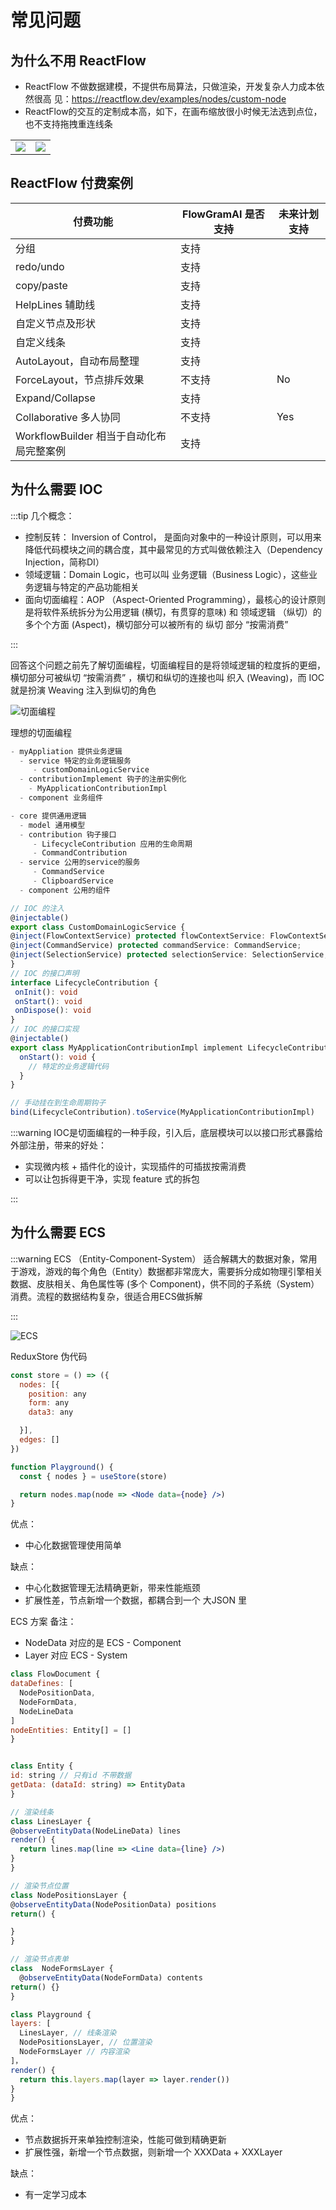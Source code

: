 # 常见问题
## 为什么不用 ReactFlow
- ReactFlow 不做数据建模，不提供布局算法，只做渲染，开发复杂人力成本依然很高
见：https://reactflow.dev/examples/nodes/custom-node
- ReactFlow的交互的定制成本高，如下，在画布缩放很小时候无法选到点位，也不支持拖拽重连线条
<table>
  <tr>
    <td><img src="@/public/reactflow/reactflow-render.gif"/></td>
    <td><img src="@/public/reactflow/reactflow-interaction.gif"/></td>
  </tr>
</table>

## ReactFlow 付费案例

| 付费功能                         | FlowGramAI 是否支持 | 未来计划支持 |
|----------------------------------|------------------------|--------------|
| 分组                             | 支持                   |              |
| redo/undo                        | 支持                   |              |
| copy/paste                       | 支持                   |              |
| HelpLines 辅助线                | 支持                   |              |
| 自定义节点及形状                 | 支持                   |              |
| 自定义线条                       | 支持                   |              |
| AutoLayout，自动布局整理         | 支持                   |              |
| ForceLayout，节点排斥效果        | 不支持                 | No           |
| Expand/Collapse                  | 支持                   |              |
| Collaborative 多人协同           | 不支持                 | Yes          |
| WorkflowBuilder 相当于自动化布局完整案例 | 支持                   |              |

## 为什么需要 IOC

:::tip 几个概念：
- 控制反转： Inversion of Control， 是面向对象中的一种设计原则，可以用来降低代码模块之间的耦合度，其中最常见的方式叫做依赖注入（Dependency Injection，简称DI）
- 领域逻辑：Domain Logic，也可以叫 业务逻辑（Business Logic），这些业务逻辑与特定的产品功能相关
- 面向切面编程：AOP （Aspect-Oriented Programming），最核心的设计原则是将软件系统拆分为公用逻辑 (横切，有贯穿的意味) 和 领域逻辑 （纵切）的多个个方面 (Aspect)，横切部分可以被所有的 纵切 部分 “按需消费”

:::

回答这个问题之前先了解切面编程，切面编程目的是将领域逻辑的粒度拆的更细，横切部分可被纵切 “按需消费” ，横切和纵切的连接也叫 织入 (Weaving)，而 IOC 就是扮演 Weaving 注入到纵切的角色


![切面编程](@/public/weaving.png)

理想的切面编程

```ts
- myAppliation 提供业务逻辑
  - service 特定的业务逻辑服务
     - customDomainLogicService
  - contributionImplement 钩子的注册实例化
    - MyApplicationContributionImpl
  - component 业务组件

- core 提供通用逻辑
  - model 通用模型
  - contribution 钩子接口
     - LifecycleContribution 应用的生命周期
     - CommandContribution
  - service 公用的service的服务
     - CommandService
     - ClipboardService
  - component 公用的组件
  ```

  ```ts
  // IOC 的注入
@injectable()
export class CustomDomainLogicService {
  @inject(FlowContextService) protected flowContextService: FlowContextService;
  @inject(CommandService) protected commandService: CommandService;
  @inject(SelectionService) protected selectionService: SelectionService;
}
// IOC 的接口声明
interface LifecycleContribution {
   onInit(): void
   onStart(): void
   onDispose(): void
}
// IOC 的接口实现
@injectable()
export class MyApplicationContributionImpl implement LifecycleContribution {
    onStart(): void {
      // 特定的业务逻辑代码
    }
}

// 手动挂在到生命周期钩子
bind(LifecycleContribution).toService(MyApplicationContributionImpl)
```


:::warning IOC是切面编程的一种手段，引入后，底层模块可以以接口形式暴露给外部注册，带来的好处：
- 实现微内核 + 插件化的设计，实现插件的可插拔按需消费
- 可以让包拆得更干净，实现 feature 式的拆包

:::

## 为什么需要 ECS

:::warning ECS （Entity-Component-System）
适合解耦大的数据对象，常用于游戏，游戏的每个角色（Entity）数据都非常庞大，需要拆分成如物理引擎相关数据、皮肤相关、角色属性等 (多个 Component)，供不同的子系统（System）消费。流程的数据结构复杂，很适合用ECS做拆解

:::

![ECS](./assets/ecs.png)

ReduxStore 伪代码
```jsx pure
const store = () => ({
  nodes: [{
    position: any
    form: any
    data3: any

  }],
  edges: []
})

function Playground() {
  const { nodes } = useStore(store)

  return nodes.map(node => <Node data={node} />)
}
```
优点：
- 中心化数据管理使用简单

缺点：
- 中心化数据管理无法精确更新，带来性能瓶颈
- 扩展性差，节点新增一个数据，都耦合到一个 大JSON 里

ECS 方案
备注：
- NodeData 对应的是 ECS - Component
- Layer 对应 ECS - System
```jsx pure
class FlowDocument {
dataDefines: [
  NodePositionData,
  NodeFormData,
  NodeLineData
]
nodeEntities: Entity[] = []
}


class Entity {
id: string // 只有id 不带数据
getData: (dataId: string) => EntityData
}

// 渲染线条
class LinesLayer {
@observeEntityData(NodeLineData) lines
render() {
  return lines.map(line => <Line data={line} />)
}
}

// 渲染节点位置
class NodePositionsLayer {
@observeEntityData(NodePositionData) positions
return() {

}
}

// 渲染节点表单
class  NodeFormsLayer {
  @observeEntityData(NodeFormData) contents
return() {}
}

class Playground {
layers: [
  LinesLayer, // 线条渲染
  NodePositionsLayer, // 位置渲染
  NodeFormsLayer // 内容渲染
]，
render() {
  return this.layers.map(layer => layer.render())
}
}
```
优点：
- 节点数据拆开来单独控制渲染，性能可做到精确更新
- 扩展性强，新增一个节点数据，则新增一个 XXXData + XXXLayer

缺点：
- 有一定学习成本
